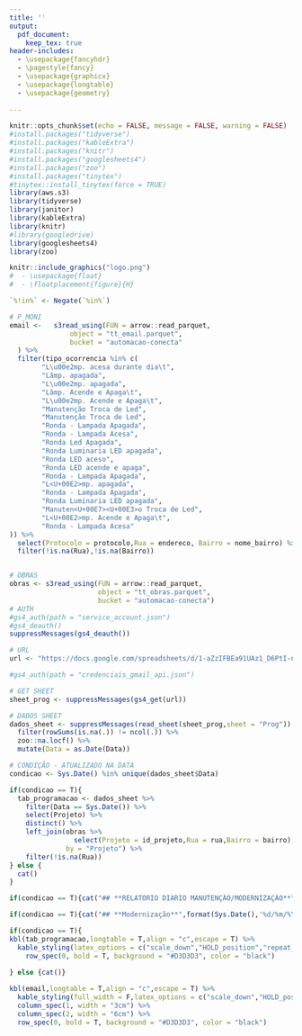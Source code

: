 ```yaml
---
title: ''
output: 
  pdf_document:
    keep_tex: true
header-includes:
  - \usepackage{fancyhdr}
  - \pagestyle{fancy}
  - \usepackage{graphicx}
  - \usepackage{longtable}
  - \usepackage{geometry}   
  
---
```


```r
knitr::opts_chunk$set(echo = FALSE, message = FALSE, warning = FALSE)
#install.packages("tidyverse")
#install.packages("kableExtra")
#install.packages("knitr")
#install.packages("googlesheets4")
#install.packages("zoo")
#install.packages("tinytex")
#tinytex::install_tinytex(force = TRUE)
library(aws.s3)
library(tidyverse)
library(janitor)
library(kableExtra)
library(knitr)
#library(googledrive)
library(googlesheets4)
library(zoo)

```

```r
knitr::include_graphics("logo.png")
#  - \usepackage{float}
#  - \floatplacement{figure}{H}
```

\addtolength{\headheight}{2.5cm} 
\fancypagestyle{plain}{} 
\pagestyle{fancy} 
\fancyhead[C]{\includegraphics[width = 480pt]{logo.png}}
\renewcommand{\headrulewidth}{0pt} 




```r

`%!in%` <- Negate(`%in%`) 

# P_MONI
email <-   s3read_using(FUN = arrow::read_parquet,
               object = "tt_email.parquet",
               bucket = "automacao-conecta"
  ) %>%
  filter(tipo_ocorrencia %in% c(
        "L\u00e2mp. acesa durante dia\t",
        "Lâmp. apagada",
        "L\u00e2mp. apagada",
        "Lâmp. Acende e Apaga\t",
        "L\u00e2mp. Acende e Apaga\t",
        "Manutenção Troca de Led",
        "Manutenção Troca de Led",
        "Ronda - Lampada Apagada",
        "Ronda - Lampada Acesa",
        "Ronda Led Apagada",
        "Ronda Luminaria LED apagada",
        "Ronda LED aceso",
        "Ronda LED acende e apaga",
        "Ronda - Lampada Apagada",
        "L<U+00E2>mp. apagada",
        "Ronda - Lampada Apagada",
        "Ronda Luminaria LED apagada",
        "Manuten<U+00E7><U+00E3>o Troca de Led",
        "L<U+00E2>mp. Acende e Apaga\t",
        "Ronda - Lampada Acesa"
)) %>% 
  select(Protocolo = protocolo,Rua = endereco, Bairro = nome_bairro) %>% 
  filter(!is.na(Rua),!is.na(Bairro)) 


# OBRAS
obras <- s3read_using(FUN = arrow::read_parquet,
                      object = "tt_obras.parquet",
                      bucket = "automacao-conecta") 
# AUTH
#gs4_auth(path = "service_account.json")
#gs4_deauth()
suppressMessages(gs4_deauth())

# URL
url <- "https://docs.google.com/spreadsheets/d/1-aZzIFBEa91UAz1_D6PtI-nyl-fDmTqrLiBv_F2fiBI/edit?gid=1623874226#gid=1623874226"

#gs4_auth(path = "credenciais_gmail_api.json")

# GET SHEET
sheet_prog <- suppressMessages(gs4_get(url)) 

# DADOS SHEET
dados_sheet <- suppressMessages(read_sheet(sheet_prog,sheet = "Prog")) %>% 
  filter(rowSums(is.na(.)) != ncol(.)) %>% 
  zoo::na.locf() %>% 
  mutate(Data = as.Date(Data))

# CONDIÇÃO - ATUALIZADO NA DATA
condicao <- Sys.Date() %in% unique(dados_sheet$Data)

if(condicao == T){
  tab_programacao <- dados_sheet %>% 
    filter(Data == Sys.Date()) %>% 
    select(Projeto) %>% 
    distinct() %>% 
    left_join(obras %>% 
                select(Projeto = id_projeto,Rua = rua,Bairro = bairro),
              by = "Projeto") %>% 
    filter(!is.na(Rua)) 
} else {
  cat()
}


```


```R
if(condicao == T){cat("## **RELATÓRIO DIARIO MANUTENÇÃO/MODERNIZAÇÃO**","\n","\n")} else{cat()}

if(condicao == T){cat("## **Modernização**",format(Sys.Date(),'%d/%m/%Y'),"(Suscetível a mudanças ao decorrer do turno)","\n")} else{cat()}

if(condicao == T){
kbl(tab_programacao,longtable = T,align = "c",escape = T) %>% 
  kable_styling(latex_options = c("scale_down","HOLD_position","repeat_header")) %>% 
    row_spec(0, bold = T, background = "#D3D3D3", color = "black")
  
} else {cat()}

```





```r
kbl(email,longtable = T,align = "c",escape = T) %>% 
  kable_styling(full_width = F,latex_options = c("scale_down","HOLD_position","repeat_header")) %>% 
  column_spec(1, width = "3cm") %>% 
  column_spec(2, width = "6cm") %>% 
  row_spec(0, bold = T, background = "#D3D3D3", color = "black")
```
